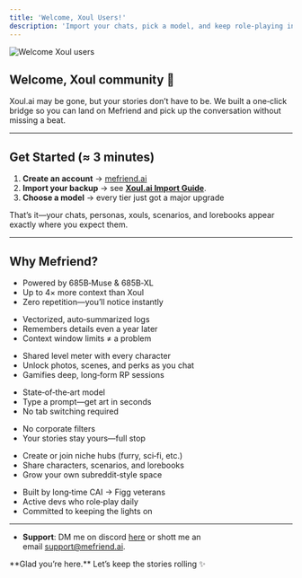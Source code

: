 ```yaml
---
title: 'Welcome, Xoul Users!'
description: 'Import your chats, pick a model, and keep role‑playing in minutes.'
---
```


<img
  className="block"
  src="https://media2.giphy.com/media/v1.Y2lkPTc5MGI3NjExY3Zzd2Fjb2k2ZmhrZzZidm55cGw0MmtsbTUxczlwMGwxbzl3N2tzZSZlcD12MV9pbnRlcm5hbF9naWZfYnlfaWQmY3Q9Zw/xUA7aZhmzXeCXq80Hm/giphy.gif"
  alt="Welcome Xoul users"
/>

## Welcome, Xoul community 👋

Xoul.ai may be gone, but your stories don’t have to be. We built a one‑click bridge so you can land on Mefriend and pick up the conversation without missing a beat.

---

## Get Started (≈ 3 minutes)

1. **Create an account** → [mefriend.ai](https://mefriend.ai)  
2. **Import your backup** → see **[Xoul.ai Import Guide](/xoul_integration_guide__2025_04_22)**.
3. **Choose a model** → every tier just got a major upgrade

That’s it—your chats, personas, xouls, scenarios, and lorebooks appear exactly where you expect them.

---

## Why Mefriend?
<CardGroup>
  <Card title="Longer, Richer Replies" icon="sparkles">
    <ul>
      <li>Powered by 685B‑Muse & 685B‑XL</li>
      <li>Up to 4× more context than Xoul</li>
      <li>Zero repetition—you’ll notice instantly</li>
    </ul>
  </Card>

  <Card title="Infinite Memory" icon="lightbulb">
    <ul>
      <li>Vectorized, auto‑summarized logs</li>
      <li>Remembers details even a year later</li>
      <li>Context window limits ≠ a problem</li>
    </ul>
  </Card>

  <Card title="Level Trackers & Unlockables" icon="trophy">
    <ul>
      <li>Shared level meter with every character</li>
      <li>Unlock photos, scenes, and perks as you chat</li>
      <li>Gamifies deep, long‑form RP sessions</li>
    </ul>
  </Card>

  <Card title="Built‑in Image Generation" icon="image">
    <ul>
      <li>State‑of‑the‑art model</li>
      <li>Type a prompt—get art in seconds</li>
      <li>No tab switching required</li>
    </ul>
  </Card>

  <Card title="Uncensored by Default" icon="shield-off">
    <ul>
      <li>No corporate filters</li>
      <li>Your stories stay yours—full stop</li>
    </ul>
  </Card>

  <Card title="Communities" icon="users">
    <ul>
      <li>Create or join niche hubs (furry, sci‑fi, etc.)</li>
      <li>Share characters, scenarios, and lorebooks</li>
      <li>Grow your own subreddit‑style space</li>
    </ul>
  </Card>

  <Card title="Made by RPers, Here to Stay" icon="heart">
    <ul>
      <li>Built by long‑time CAI → Figg veterans</li>
      <li>Active devs who role‑play daily</li>
      <li>Committed to keeping the lights on</li>
    </ul>
  </Card>
</CardGroup>

---

- **Support**: DM me on discord [here](discord.com/users/1011464168982978690) or shott me an email [support@mefriend.ai](mailto:support@mefriend.ai).

<Note>
  **Glad you’re here.**  
  Let’s keep the stories rolling ✨
</Note>
